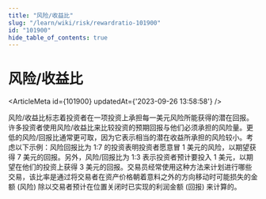 ```yaml
---
title: "风险/收益比"
slug: "/learn/wiki/risk/rewardratio-101900"
id: "101900"
hide_table_of_contents: true
---
```



# 风险/收益比

<ArticleMeta id={101900} updatedAt={'2023-09-26 13:58:58'} />
<div className='border-solid border-b border-t-0 my-4 border-[var(--ifm-color-gray-300)]' />

风险/收益比标志着投资者在一项投资上承担每一美元风险所能获得的潜在回报。许多投资者使用风险/收益比来比较投资的预期回报与他们必须承担的风险量。更低的风险/回报比通常更可取，因为它表示相当的潜在收益所承担的风险较小。考虑以下示例：风险回报比为 1:7 的投资表明投资者愿意冒 1 美元的风险，以期望获得 7 美元的回报。另外，风险/回报比为 1:3 表示投资者预计要投入 1 美元，以期望在他们的投资上获得 3 美元的回报。交易员经常使用这种方法来计划进行哪些交易，该比率是通过将交易者在资产价格朝着意料之外的方向移动时可能损失的金额 (风险) 除以交易者预计在位置关闭时已实现的利润金额 (回报) 来计算的。

